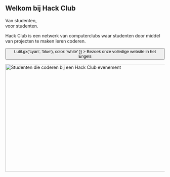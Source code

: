 
<Container variant="copy">

<Heading as="h1">
  <h2>
    Welkom bij Hack Club
  </h2>
  Van studenten, <br />
  voor studenten.
</Heading>

Hack Club is een netwerk van computerclubs waar studenten door middel van projecten te maken leren coderen.

<p>
  <Button
    as="a"
    href="https://hackclub.com/?ref=nl"
    variant="ctaLg"
    sx={{
      backgroundImage: t => t.util.gx('cyan', 'blue'),
      color: 'white'
    }}
  >
    Bezoek onze volledige website in het Engels
  </Button>
</p>

<img
  alt="Studenten die coderen bij een Hack Club evenement"
  src="https://cloud-lapsqbi7m-hack-club-bot.vercel.app/0assemble.jpg"
  width="512"
  height="341"
/>

</Container>
